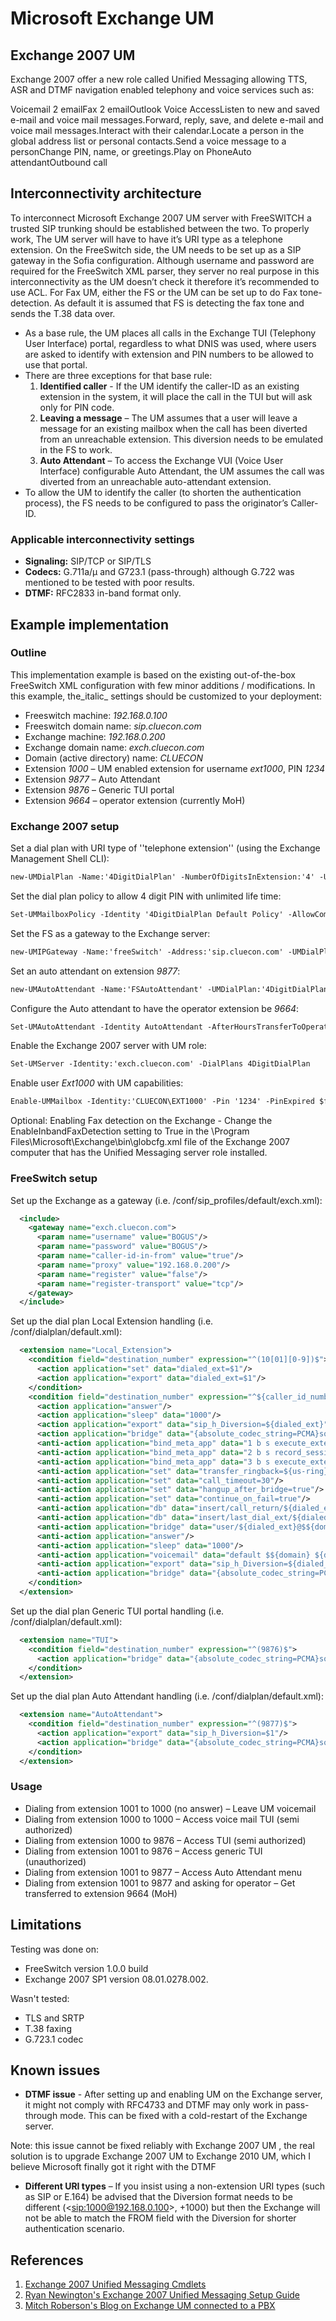 
# Microsoft Exchange UM 


## Exchange 2007 UM

Exchange 2007 offer a new role called Unified Messaging allowing TTS, ASR and DTMF navigation enabled telephony and voice services such as:

Voicemail 2 emailFax 2 emailOutlook Voice AccessListen to new and saved e-mail and voice mail messages.Forward, reply, save, and delete e-mail and voice mail messages.Interact with their calendar.Locate a person in the global address list or personal contacts.Send a voice message to a personChange PIN, name, or greetings.Play on PhoneAuto attendantOutbound call

## Interconnectivity architecture

To interconnect Microsoft Exchange 2007 UM server with FreeSWITCH a trusted SIP trunking should be established between the two. To properly work, The UM server will have to have it’s URI type as a telephone extension. On the FreeSwitch side, the UM needs to be set up as a SIP gateway in the Sofia configuration. Although username and password are required for the FreeSwitch XML parser, they server no real purpose in this interconnectivity as the UM doesn’t check it therefore it’s recommended to use ACL. For Fax UM, either the FS or the UM can be set up to do Fax tone-detection. As default it is assumed that FS is detecting the fax tone and sends the T.38 data over.

* As a base rule, the UM places all calls in the Exchange TUI (Telephony User Interface) portal, regardless to what DNIS was used, where users are asked to identify with extension and PIN numbers to be allowed to use that portal.
* There are three exceptions for that base rule:  
   1. **Identified caller** \- If the UM identify the caller-ID as an existing extension in the system, it will place the call in the TUI but will ask only for PIN code.  
   2. **Leaving a message** – The UM assumes that a user will leave a message for an existing mailbox when the call has been diverted from an unreachable extension. This diversion needs to be emulated in the FS to work.  
   3. **Auto Attendant** – To access the Exchange VUI (Voice User Interface) configurable Auto Attendant, the UM assumes the call was diverted from an unreachable auto-attendant extension.
* To allow the UM to identify the caller (to shorten the authentication process), the FS needs to be configured to pass the originator’s Caller-ID.

### Applicable interconnectivity settings

* **Signaling:** SIP/TCP or SIP/TLS
* **Codecs:** G.711a/μ and G723.1 (pass-through) although G.722 was mentioned to be tested with poor results.
* **DTMF:** RFC2833 in-band format only.

## Example implementation

### Outline

This implementation example is based on the existing out-of-the-box FreeSwitch XML configuration with few minor additions / modifications. In this example, the_italic_ settings should be customized to your deployment:

* Freeswitch machine: _192.168.0.100_
* Freeswitch domain name: _sip.cluecon.com_
* Exchange machine: _192.168.0.200_
* Exchange domain name: _exch.cluecon.com_
* Domain (active directory) name: _CLUECON_
* Extension _1000_ – UM enabled extension for username _ext1000_, PIN _1234_
* Extension _9877_ – Auto Attendant
* Extension _9876_ – Generic TUI portal
* Extension _9664_ – operator extension (currently MoH)

### Exchange 2007 setup

Set a dial plan with URI type of ''telephone extension'' (using the Exchange Management Shell CLI):

```xml
new-UMDialPlan -Name:'4DigitDialPlan' -NumberOfDigitsInExtension:'4' -URIType 'TelExtn' -VoIPSecurity 'Unsecured'
```

Set the dial plan policy to allow 4 digit PIN with unlimited life time:

```xml
Set-UMMailboxPolicy -Identity '4DigitDialPlan Default Policy' -AllowCommonPatterns $true -AllowDialPlanSubscribers $true -AllowExtensions $true -AllowMissedCallNotifications $true -MinPINLength 4 -PINLifetime Unlimited
```

Set the FS as a gateway to the Exchange server:

```xml
new-UMIPGateway -Name:'freeSwitch' -Address:'sip.cluecon.com' -UMDialPlan:'4DigitDialPlan'
```

Set an auto attendant on extension _9877_:

```xml
new-UMAutoAttendant -Name:'FSAutoAttendant' -UMDialPlan:'4DigitDialPlan' -PilotIdentifierList:'9877' -Status:'Enabled' -SpeechEnabled:$true
```

Configure the Auto attendant to have the operator extension be _9664_:

```xml
Set-UMAutoAttendant -Identity AutoAttendant -AfterHoursTransferToOperatorEnabled $true -AllowExtensions $true -BusinessHoursTransferToOperatorEnabled $true -CallSomeoneEnabled $true -NameLookupEnabled $true -SendVoiceMsgEnabled $true -OperatorExtension '9664' -ContactScope GlobalAddressList
```

Enable the Exchange 2007 server with UM role:

```xml
Set-UMServer -Identity:'exch.cluecon.com' -DialPlans 4DigitDialPlan
```

Enable user _Ext1000_ with UM capabilities:

```xml
Enable-UMMailbox -Identity:'CLUECON\EXT1000' -Pin '1234' -PinExpired $false -UMMailboxPolicy:'4DigitDialPlan Default Policy' -Extensions '1000'
```

Optional: Enabling Fax detection on the Exchange - Change the EnableInbandFaxDetection setting to True in the \\Program Files\\Microsoft\\Exchange\\bin\\globcfg.xml file of the Exchange 2007 computer that has the Unified Messaging server role installed.

### FreeSwitch setup

Set up the Exchange as a gateway (i.e. /conf/sip\_profiles/default/exch.xml):

```xml
  <include>
    <gateway name="exch.cluecon.com">
      <param name="username" value="BOGUS"/>
      <param name="password" value="BOGUS"/>
      <param name="caller-id-in-from" value="true"/>
      <param name="proxy" value="192.168.0.200"/>
      <param name="register" value="false"/>
      <param name="register-transport" value="tcp"/>
    </gateway>
  </include>
```

Set up the dial plan Local Extension handling (i.e. /conf/dialplan/default.xml):

```xml
  <extension name="Local_Extension">
    <condition field="destination_number" expression="^(10[01][0-9])$">
      <action application="set" data="dialed_ext=$1"/>
      <action application="export" data="dialed_ext=$1"/>
    </condition>
    <condition field="destination_number" expression="^${caller_id_number}$">
      <action application="answer"/>
      <action application="sleep" data="1000"/>
      <action application="export" data="sip_h_Diversion=${dialed_ext}"/>
      <action application="bridge" data="{absolute_codec_string=PCMA}sofia/gateway/exch.cluecon.com/${dialed_ext}"/>
      <anti-action application="bind_meta_app" data="1 b s execute_extension::dx XML features"/>
      <anti-action application="bind_meta_app" data="2 b s record_session::$${base_dir}/recordings/${caller_id_number}.${strftime(%Y-%m-%d-%H-%M-%S)}.wav"/>
      <anti-action application="bind_meta_app" data="3 b s execute_extension::cf XML features"/>
      <anti-action application="set" data="transfer_ringback=${us-ring}"/>
      <anti-action application="set" data="call_timeout=30"/>
      <anti-action application="set" data="hangup_after_bridge=true"/>
      <anti-action application="set" data="continue_on_fail=true"/>
      <anti-action application="db" data="insert/call_return/${dialed_ext}/${caller_id_number}"/>
      <anti-action application="db" data="insert/last_dial_ext/${dialed_ext}/${uuid}"/>
      <anti-action application="bridge" data="user/${dialed_ext}@$${domain}"/>
      <anti-action application="answer"/>
      <anti-action application="sleep" data="1000"/>
      <anti-action application="voicemail" data="default $${domain} ${dialed_ext}"/>
      <anti-action application="export" data="sip_h_Diversion=${dialed_ext}"/>
      <anti-action application="bridge" data="{absolute_codec_string=PCMA}sofia/gateway/exch.cluecon.com/${dialed_ext}"/>
    </condition>
  </extension>
```

Set up the dial plan Generic TUI portal handling (i.e. /conf/dialplan/default.xml):

```xml
  <extension name="TUI">
    <condition field="destination_number" expression="^(9876)$">
      <action application="bridge" data="{absolute_codec_string=PCMA}sofia/gateway/exch.cluecon.com/$1"/>
    </condition>
  </extension>
```

Set up the dial plan Auto Attendant handling (i.e. /conf/dialplan/default.xml):

```xml
  <extension name="AutoAttendant">
    <condition field="destination_number" expression="^(9877)$">
      <action application="export" data="sip_h_Diversion=$1"/>
      <action application="bridge" data="{absolute_codec_string=PCMA}sofia/gateway/exch.cluecon.com/$1"/>
    </condition>
  </extension>
```

### Usage

* Dialing from extension 1001 to 1000 (no answer) – Leave UM voicemail
* Dialing from extension 1000 to 1000 – Access voice mail TUI (semi authorized)
* Dialing from extension 1000 to 9876 – Access TUI (semi authorized)
* Dialing from extension 1001 to 9876 – Access generic TUI (unauthorized)
* Dialing from extension 1001 to 9877 – Access Auto Attendant menu
* Dialing from extension 1001 to 9877 and asking for operator – Get transferred to extension 9664 (MoH)

## Limitations

Testing was done on:

* FreeSwitch version 1.0.0 build
* Exchange 2007 SP1 version 08.01.0278.002.

Wasn't tested:

* TLS and SRTP
* T.38 faxing
* G.723.1 codec

## Known issues

* **DTMF issue** \- After setting up and enabling UM on the Exchange server, it might not comply with RFC4733 and DTMF may only work in pass-through mode. This can be fixed with a cold-restart of the Exchange server.

Note: this issue cannot be fixed reliably with Exchange 2007 UM , the real solution is to upgrade Exchange 2007 UM to Exchange 2010 UM, which I believe Microsoft finally got it right with the DTMF

* **Different URI types** – If you insist using a non-extension URI types (such as SIP or E.164) be advised that the Diversion format needs to be different (\<[sip:1000@192.168.0.100](http://sip:1000@192.168.0.100)\>, +1000) but then the Exchange will not be able to match the FROM field with the Diversion for shorter authentication scenario.

## References

1. [Exchange 2007 Unified Messaging Cmdlets](http://technet.microsoft.com/en-us/library/aa997665%28EXCHG.80%29.aspx)
2. [Ryan Newington's Exchange 2007 Unified Messaging Setup Guide](http://blog.lithiumblue.com/2007/04/accessing-exchange-2007-unified%5F29.html)
3. [Mitch Roberson's Blog on Exchange UM connected to a PBX](http://ucspot.com/blogs/ocs/archive/2008/03/11/exchange-um-connected-to-a-pbx.aspx)


